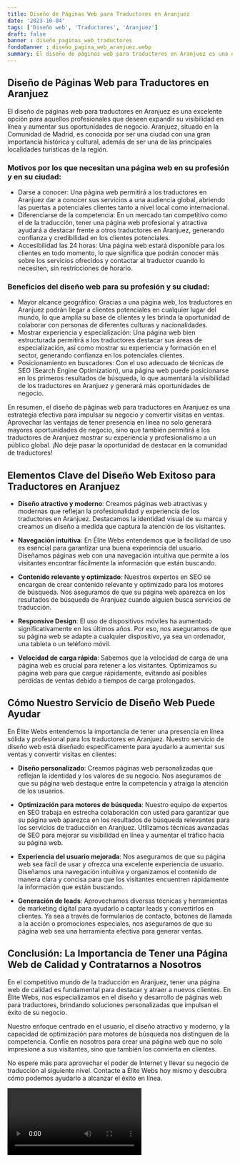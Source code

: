 ```yaml
---
title: Diseño de Páginas Web para Traductores en Aranjuez
date: '2023-10-04'
tags: ['Diseño web', 'Traductores', 'Aranjuez']
draft: false
banner : diseño_paginas_web_traductores
fondoBanner : diseño_pagina_web_aranjuez.webp
summary: El diseño de páginas web para traductores en Aranjuez es una excelente opción para aquellos profesionales que deseen expandir su visibilidad en línea y aumentar sus oportunidades de negocio. Aranjuez, situado en la Comunidad de Madrid, es conocida por ser una ciudad con una gran importancia histórica y cultural, además de ser una de las principales localidades turísticas de la región.
---
```


## Diseño de Páginas Web para Traductores en Aranjuez

El diseño de páginas web para traductores en Aranjuez es una excelente opción para aquellos profesionales que deseen expandir su visibilidad en línea y aumentar sus oportunidades de negocio. Aranjuez, situado en la Comunidad de Madrid, es conocida por ser una ciudad con una gran importancia histórica y cultural, además de ser una de las principales localidades turísticas de la región.

### Motivos por los que necesitan una página web en su profesión y en su ciudad:
- Darse a conocer: Una página web permitirá a los traductores en Aranjuez dar a conocer sus servicios a una audiencia global, abriendo las puertas a potenciales clientes tanto a nivel local como internacional.
- Diferenciarse de la competencia: En un mercado tan competitivo como el de la traducción, tener una página web profesional y atractiva ayudará a destacar frente a otros traductores en Aranjuez, generando confianza y credibilidad en los clientes potenciales.
- Accesibilidad las 24 horas: Una página web estará disponible para los clientes en todo momento, lo que significa que podrán conocer más sobre los servicios ofrecidos y contactar al traductor cuando lo necesiten, sin restricciones de horario.

### Beneficios del diseño web para su profesión y su ciudad:
- Mayor alcance geográfico: Gracias a una página web, los traductores en Aranjuez podrán llegar a clientes potenciales en cualquier lugar del mundo, lo que amplía su base de clientes y les brinda la oportunidad de colaborar con personas de diferentes culturas y nacionalidades.
- Mostrar experiencia y especialización: Una página web bien estructurada permitirá a los traductores destacar sus áreas de especialización, así como mostrar su experiencia y formación en el sector, generando confianza en los potenciales clientes.
- Posicionamiento en buscadores: Con el uso adecuado de técnicas de SEO (Search Engine Optimization), una página web puede posicionarse en los primeros resultados de búsqueda, lo que aumentará la visibilidad de los traductores en Aranjuez y generará más oportunidades de negocio.

En resumen, el diseño de páginas web para traductores en Aranjuez es una estrategia efectiva para impulsar su negocio y convertir visitas en ventas. Aprovechar las ventajas de tener presencia en línea no solo generará mayores oportunidades de negocio, sino que también permitirá a los traductores de Aranjuez mostrar su experiencia y profesionalismo a un público global. ¡No deje pasar la oportunidad de destacar en la comunidad de traductores!

<GifSeo />

<Cta />

## Elementos Clave del Diseño Web Exitoso para Traductores en Aranjuez

- **Diseño atractivo y moderno**: Creamos páginas web atractivas y modernas que reflejan la profesionalidad y experiencia de los traductores en Aranjuez. Destacamos la identidad visual de su marca y creamos un diseño a medida que captura la atención de los visitantes.

- **Navegación intuitiva**: En Élite Webs entendemos que la facilidad de uso es esencial para garantizar una buena experiencia del usuario. Diseñamos páginas web con una navegación intuitiva que permite a los visitantes encontrar fácilmente la información que están buscando.

- **Contenido relevante y optimizado**: Nuestros expertos en SEO se encargan de crear contenido relevante y optimizado para los motores de búsqueda. Nos aseguramos de que su página web aparezca en los resultados de búsqueda de Aranjuez cuando alguien busca servicios de traducción.

- **Responsive Design**: El uso de dispositivos móviles ha aumentado significativamente en los últimos años. Por eso, nos aseguramos de que su página web se adapte a cualquier dispositivo, ya sea un ordenador, una tableta o un teléfono móvil.

- **Velocidad de carga rápida**: Sabemos que la velocidad de carga de una página web es crucial para retener a los visitantes. Optimizamos su página web para que cargue rápidamente, evitando así posibles pérdidas de ventas debido a tiempos de carga prolongados.

## Cómo Nuestro Servicio de Diseño Web Puede Ayudar

En Élite Webs entendemos la importancia de tener una presencia en línea sólida y profesional para los traductores en Aranjuez. Nuestro servicio de diseño web está diseñado específicamente para ayudarlo a aumentar sus ventas y convertir visitas en clientes:

- **Diseño personalizado**: Creamos páginas web personalizadas que reflejan la identidad y los valores de su negocio. Nos aseguramos de que su página web destaque entre la competencia y atraiga la atención de los usuarios.

- **Optimización para motores de búsqueda**: Nuestro equipo de expertos en SEO trabaja en estrecha colaboración con usted para garantizar que su página web aparezca en los resultados de búsqueda relevantes para los servicios de traducción en Aranjuez. Utilizamos técnicas avanzadas de SEO para mejorar su visibilidad en línea y aumentar el tráfico hacia su página web.

- **Experiencia del usuario mejorada**: Nos aseguramos de que su página web sea fácil de usar y ofrezca una excelente experiencia de usuario. Diseñamos una navegación intuitiva y organizamos el contenido de manera clara y concisa para que los visitantes encuentren rápidamente la información que están buscando.

- **Generación de leads**: Aprovechamos diversas técnicas y herramientas de marketing digital para ayudarlo a captar leads y convertirlos en clientes. Ya sea a través de formularios de contacto, botones de llamada a la acción o promociones especiales, nos aseguramos de que su página web sea una herramienta efectiva para generar ventas.

## Conclusión: La Importancia de Tener una Página Web de Calidad y Contratarnos a Nosotros

En el competitivo mundo de la traducción en Aranjuez, tener una página web de calidad es fundamental para destacar y atraer a nuevos clientes. En Élite Webs, nos especializamos en el diseño y desarrollo de páginas web para traductores, brindando soluciones personalizadas que impulsan el éxito de su negocio.

Nuestro enfoque centrado en el usuario, el diseño atractivo y moderno, y la capacidad de optimización para motores de búsqueda nos distinguen de la competencia. Confíe en nosotros para crear una página web que no solo impresione a sus visitantes, sino que también los convierta en clientes.

No espere más para aprovechar el poder de Internet y llevar su negocio de traducción al siguiente nivel. Contacte a Élite Webs hoy mismo y descubra cómo podemos ayudarlo a alcanzar el éxito en línea.

<Video />

<CtaBot job='Traductores' city='Aranjuez'/>

<Gmaps query='Aranjuez+españa+maps' />